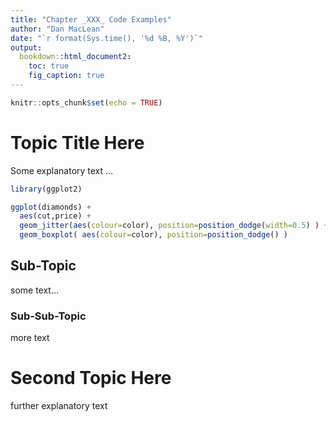```yaml
---
title: "Chapter _XXX_ Code Examples"
author: "Dan MacLean"
date: "`r format(Sys.time(), '%d %B, %Y')`"
output:
  bookdown::html_document2:
    toc: true
    fig_caption: true
---
```


```r
knitr::opts_chunk$set(echo = TRUE)
```

# Topic Title Here

Some explanatory text ... 

```r
library(ggplot2)

ggplot(diamonds) +  
  aes(cut,price) + 
  geom_jitter(aes(colour=color), position=position_dodge(width=0.5) ) + 
  geom_boxplot( aes(colour=color), position=position_dodge() )

```
## Sub-Topic

some text...

### Sub-Sub-Topic

more text


# Second Topic Here

further explanatory text
